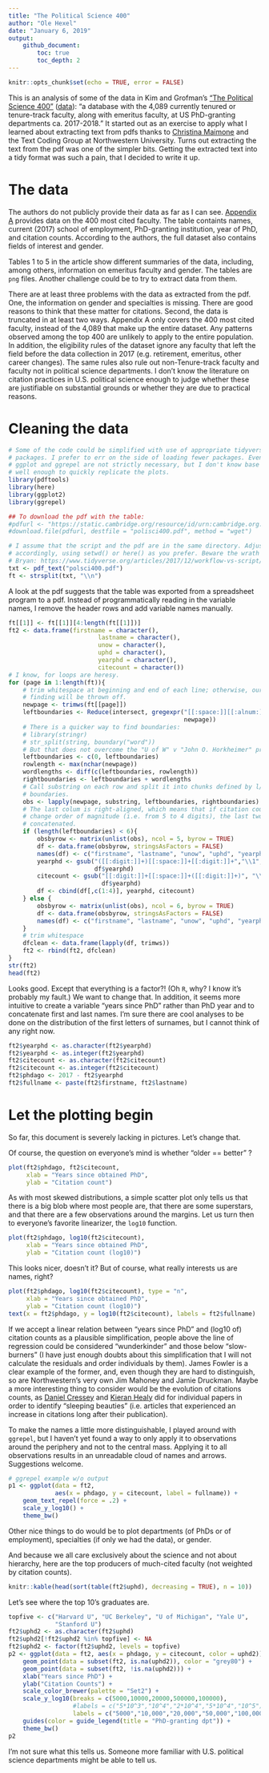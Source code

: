 ```yaml
---
title: "The Political Science 400"
author: "Ole Hexel"
date: "January 6, 2019"
output:
    github_document:
        toc: true
        toc_depth: 2
---
```

```r
knitr::opts_chunk$set(echo = TRUE, error = FALSE)
```

This is an analysis of some of the data in Kim and Grofman's ["The Political Science 400"](https://www.cambridge.org/core/journals/ps-political-science-and-politics/article/political-science-400-with-citation-counts-by-cohort-gender-and-subfield/C1EDBF7220760F01A5C4A685DB3B3F44/core-reader) ([data](https://www.cambridge.org/core/journals/ps-political-science-and-politics/article/political-science-400-with-citation-counts-by-cohort-gender-and-subfield/C1EDBF7220760F01A5C4A685DB3B3F44/core-reader)): "a database with the 4,089 currently tenured or tenure-track faculty, along with emeritus faculty, at US PhD-granting departments ca. 2017-2018." It started out as an exercise to apply what I learned about extracting text from pdfs thanks to [Christina Maimone](https://github.com/cmaimone) and the Text Coding Group at Northwestern University. Turns out extracting the text from the pdf was one of the simpler bits. Getting the extracted text into a tidy format was such a pain, that I decided to write it up.

# The data
The authors do not publicly provide their data as far as I can see. [Appendix A](https://static.cambridge.org/resource/id/urn:cambridge.org:id:binary:20190104104300674-0444:sup-mat:20190104104300674-0444:S1049096518001786sup002.pdf) provides data on the 400 most cited faculty. The table containts names, current (2017) school of employment, PhD-granting institution, year of PhD, and citation counts. According to the authors, the full dataset also contains fields of interest and gender.

Tables 1 to 5 in the article show different summaries of the data, including, among others, information on emeritus faculty and gender. The tables are `png` files. Another challenge could be to try to extract data from them.

There are at least three problems with the data as extracted from the pdf. One, the information on gender and specialties is missing. There are good reasons to think that these matter for citations. Second, the data is truncated in at least two ways. Appendix A only covers the 400 most cited faculty, instead of the 4,089 that make up the entire dataset. Any patterns observed among the top 400 are unlikely to apply to the entire population. In addition, the eligibility rules of the dataset ignore any faculty that left the field before the data collection in 2017 (e.g. retirement, emeritus, other career changes). The same rules also rule out non-Tenure-track faculty and faculty not in political science departments. I don't know the literature on citation practices in U.S. political science enough to judge whether these are justifiable on substantial grounds or whether they are due to practical reasons.

# Cleaning the data

```r
# Some of the code could be simplified with use of appropriate tidyverse 
# packages. I prefer to err on the side of loading fewer packages. Even
# ggplot and ggrepel are not strictly necessary, but I don't know base graphics
# well enough to quickly replicate the plots.
library(pdftools)
library(here)
library(ggplot2)
library(ggrepel)

## To download the pdf with the table:
#pdfurl <- "https://static.cambridge.org/resource/id/urn:cambridge.org:id:binary:20190104104300674-0444:sup-mat:20190104104300674-0444:S1049096518001786sup002.pdf"
#download.file(pdfurl, destfile = "polisci400.pdf", method = "wget")

# I assume that the script and the pdf are in the same directory. Adjust
# accordingly, using setwd() or here() as you prefer. Beware the wrath of Jenny
# Bryan: https://www.tidyverse.org/articles/2017/12/workflow-vs-script/.
txt <- pdf_text("polsci400.pdf")
ft <- strsplit(txt, "\\n")
```

A look at the pdf suggests that the table was exported from a spreadsheet program to a pdf. Instead of programmatically reading in the variable names, I remove the header rows and add variable names manually.

```r
ft[[1]] <- ft[[1]][4:length(ft[[1]])]
ft2 <- data.frame(firstname = character(),
                         lastname = character(),
                         unow = character(),
                         uphd = character(),
                         yearphd = character(),
                         citecount = character())
# I know, for loops are heresy.
for (page in 1:length(ft)){
    # trim whitespace at beginning and end of each line; otherwise, our boundary
    # finding will be thrown off.
    newpage <- trimws(ft[[page]])
    leftboundaries <- Reduce(intersect, gregexpr("[[:space:]][[:alnum:]]",
                                                 newpage))
    # There is a quicker way to find boundaries:
    # library(stringr)
    # str_split(string, boundary("word"))
    # But that does not overcome the "U of W" v "John O. Horkheimer" problem.
    leftboundaries <- c(0, leftboundaries)
    rowlength <- max(nchar(newpage))
    wordlengths <- diff(c(leftboundaries, rowlength))
    rightboundaries <- leftboundaries + wordlengths
    # Call substring on each row and split it into chunks defined by l/r
    # boundaries.
    obs <- lapply(newpage, substring, leftboundaries, rightboundaries)
    # The last colum is right-aligned, which means that if citation counts
    # change order of magnitude (i.e. from 5 to 4 digits), the last two rows are
    # concatenated.
    if (length(leftboundaries) < 6){
        obsbyrow <- matrix(unlist(obs), ncol = 5, byrow = TRUE)
        df <- data.frame(obsbyrow, stringsAsFactors = FALSE)
        names(df) <- c("firstname", "lastname", "unow", "uphd", "yearphd")
        yearphd <- gsub("([[:digit:]]+)[[:space:]]+[[:digit:]]+","\\1",
                        df$yearphd)
        citecount <- gsub("[[:digit:]]+[[:space:]]+([[:digit:]]+)", "\\1",
                          df$yearphd)
        df <- cbind(df[,c(1:4)], yearphd, citecount)
    } else {
        obsbyrow <- matrix(unlist(obs), ncol = 6, byrow = TRUE)
        df <- data.frame(obsbyrow, stringsAsFactors = FALSE)
        names(df) <- c("firstname", "lastname", "unow", "uphd", "yearphd", "citecount")
    }
    # trim whitespace
    dfclean <- data.frame(lapply(df, trimws))
    ft2 <- rbind(ft2, dfclean)
}
str(ft2)
head(ft2)
```

Looks good. Except that everything is a factor?! (Oh `R`, why? I know it's probably my fault.) We want to change that. In addition, it seems more intuitive to create a variable "years since PhD" rather than PhD year and to concatenate first and last names. I'm sure there are cool analyses to be done on the distribution of the first letters of surnames, but I cannot think of any right now.

```r
ft2$yearphd <- as.character(ft2$yearphd)
ft2$yearphd <- as.integer(ft2$yearphd)
ft2$citecount <- as.character(ft2$citecount)
ft2$citecount <- as.integer(ft2$citecount)
ft2$phdago <- 2017 - ft2$yearphd
ft2$fullname <- paste(ft2$firstname, ft2$lastname)
```

# Let the plotting begin
So far, this document is severely lacking in pictures. Let's change that.

Of course, the question on everyone's mind is whether "older == better" ?

```r
plot(ft2$phdago, ft2$citecount,
     xlab = "Years since obtained PhD",
     ylab = "Citation count")
```

As with most skewed distributions, a simple scatter plot only tells us that there is a big blob where most people are, that there are some superstars, and that there are a few observations around the margins. Let us turn then to everyone's favorite linearizer, the `log10` function.

```r
plot(ft2$phdago, log10(ft2$citecount),
     xlab = "Years since obtained PhD",
     ylab = "Citation count (log10)")
```

This looks nicer, doesn't it? But of course, what really interests us are names, right?

```r
plot(ft2$phdago, log10(ft2$citecount), type = "n",
     xlab = "Years since obtained PhD",
     ylab = "Citation count (log10)")
text(x = ft2$phdago, y = log10(ft2$citecount), labels = ft2$fullname)
```

If we accept a linear relation between "years since PhD" and (log10 of) citation counts as a plausible simplification, people above the line of regression could be considered "wunderkinder" and those below "slow-burners" (I have just enough doubts about this simplification that I will not calculate the residuals and order individuals by them). James Fowler is a clear example of the former, and, even though they are hard to distinguish, so are Northwestern's very own Jim Mahoney and Jamie Druckman. Maybe a more interesting thing to consider would be the evolution of citations counts, as [Daniel Cressey](https://www.nature.com/news/sleeping-beauty-papers-slumber-for-decades-1.17615) and [Kieran Healy](https://www.nature.com/news/sleeping-beauty-papers-slumber-for-decades-1.17615https://www.nature.com/news/sleeping-beauty-papers-slumber-for-decades-1.17615) did for individual papers in order to identify "sleeping beauties" (i.e. articles that experienced an increase in citations long after their publication).

To make the names a little more distinguishable, I played around with `ggrepel`, but I haven't yet found a way to only apply it to observations around the periphery and not to the central mass. Applying it to all observations results in an unreadable cloud of names and arrows. Suggestions welcome. 

```r
# ggrepel example w/o output
p1 <- ggplot(data = ft2,
             aes(x = phdago, y = citecount, label = fullname)) +
    geom_text_repel(force = .2) +
    scale_y_log10() +
    theme_bw()
```
Other nice things to do would be to plot departments (of PhDs or of employment), specialties (if only we had the data), or gender.

And because we all care exclusively about the science and not about hierarchy, here are the top producers of much-cited faculty (not weighted by citation counts).

```r
knitr::kable(head(sort(table(ft2$uphd), decreasing = TRUE), n = 10))
```

Let's see where the top 10's graduates are.

```r
topfive <- c("Harvard U", "UC Berkeley", "U of Michigan", "Yale U", 
             "Stanford U")
ft2$uphd2 <- as.character(ft2$uphd)
ft2$uphd2[!ft2$uphd2 %in% topfive] <- NA
ft2$uphd2 <- factor(ft2$uphd2, levels = topfive)
p2 <- ggplot(data = ft2, aes(x = phdago, y = citecount, color = uphd2)) +
    geom_point(data = subset(ft2, is.na(uphd2)), color = "grey80") +
    geom_point(data = subset(ft2, !is.na(uphd2))) +
    xlab("Years since PhD") +
    ylab("Citation Counts") +
    scale_color_brewer(palette = "Set2") +
    scale_y_log10(breaks = c(5000,10000,20000,500000,100000),
                  #labels = c("5*10^3","10^4","2*10^4","5*10^4","10^5")) +
                  labels = c("5000","10,000","20,000","50,000","100,000")) +
    guides(color = guide_legend(title = "PhD-granting dpt")) +
    theme_bw()
p2
```

I'm not sure what this tells us. Someone more familiar with U.S. political science departments might be able to tell us.
